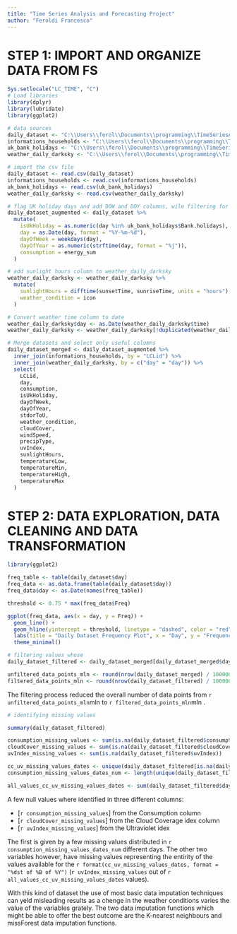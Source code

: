 ```yaml
---
title: "Time Series Analysis and Forecasting Project"
author: "Feroldi Francesco"
---
```


# STEP 1: IMPORT AND ORGANIZE DATA FROM FS

```r
Sys.setlocale("LC_TIME", "C")
# Load libraries
library(dplyr)
library(lubridate)
library(ggplot2)

# data sources
daily_dataset <- "C:\\Users\\ferol\\Documents\\programming\\TimeSeriesAnalyisis R+ Python\\archive\\daily_dataset.csv"
informations_households <- "C:\\Users\\ferol\\Documents\\programming\\TimeSeriesAnalyisis R+ Python\\archive\\informations_households.csv"
uk_bank_holidays <- "C:\\Users\\ferol\\Documents\\programming\\TimeSeriesAnalyisis R+ Python\\archive\\uk_bank_holidays.csv"
weather_daily_darksky <- "C:\\Users\\ferol\\Documents\\programming\\TimeSeriesAnalyisis R+ Python\\archive\\weather_daily_darksky.csv"

# import the csv file
daily_dataset <- read.csv(daily_dataset)
informations_households <- read.csv(informations_households)
uk_bank_holidays <- read.csv(uk_bank_holidays)
weather_daily_darksky <- read.csv(weather_daily_darksky)

# flag UK holiday days and add DOW and DOY columns, wile filtering for duplicate values
daily_dataset_augmented <- daily_dataset %>%
  mutate(
    isUkHoliday = as.numeric(day %in% uk_bank_holidays$Bank.holidays),
    day = as.Date(day, format = "%Y-%m-%d"),
    dayOfWeek = weekdays(day),
    dayOfYear = as.numeric(strftime(day, format = "%j")),
    consumption = energy_sum
  )

# add sunlight hours column to weather_daily_darksky
weather_daily_darksky <- weather_daily_darksky %>%
  mutate(
    sunlightHours = difftime(sunsetTime, sunriseTime, units = "hours"),
    weather_condition = icon
  )

# Convert weather time column to date
weather_daily_darksky$day <- as.Date(weather_daily_darksky$time)
weather_daily_darksky <- weather_daily_darksky[!duplicated(weather_daily_darksky$day), ]

# Merge datasets and select only useful columns
daily_dataset_merged <- daily_dataset_augmented %>%
  inner_join(informations_households, by = "LCLid") %>%
  inner_join(weather_daily_darksky, by = c("day" = "day")) %>%
  select(
    LCLid,
    day,
    consumption,
    isUkHoliday,
    dayOfWeek,
    dayOfYear,
    stdorToU,
    weather_condition,
    cloudCover,
    windSpeed,
    precipType,
    uvIndex,
    sunlightHours,
    temperatureLow,
    temperatureMin,
    temperatureHigh,
    temperatureMax
  )
```

# STEP 2: DATA EXPLORATION, DATA CLEANING AND DATA TRANSFORMATION

```r
library(ggplot2)

freq_table <- table(daily_dataset$day)
freq_data <- as.data.frame(table(daily_dataset$day))
freq_data$day <- as.Date(names(freq_table))

threshold <- 0.75 * max(freq_data$Freq)

ggplot(freq_data, aes(x = day, y = Freq)) +
  geom_line() +
  geom_hline(yintercept = threshold, linetype = "dashed", color = "red") +
  labs(title = "Daily Dataset Frequency Plot", x = "Day", y = "Frequency") +
  theme_minimal()
```

```r
# filtering values whose
daily_dataset_filtered <- daily_dataset_merged[daily_dataset_merged$day %in% freq_data$day[freq_data$Freq >= threshold], ]

unfiltered_data_points_mln <- round(nrow(daily_dataset_merged) / 1000000, 1)
filtered_data_points_mln <- round(nrow(daily_dataset_filtered) / 1000000, 1)
```
The filtering process reduced the overall number of data points from `r unfiltered_data_points_mln`mln to `r filtered_data_points_mln`mln .

```r
# identifying missing values

summary(daily_dataset_filtered)

consumption_missing_values <- sum(is.na(daily_dataset_filtered$consumption))
cloudCover_missing_values <- sum(is.na(daily_dataset_filtered$cloudCover))
uvIndex_missing_values <- sum(is.na(daily_dataset_filtered$uvIndex))

cc_uv_missing_values_dates <- unique(daily_dataset_filtered[is.na(daily_dataset_filtered$cloudCover) & is.na(daily_dataset_filtered$uvIndex), ]$day) # nolint: line_length_linter.
consumption_missing_values_dates_num <- length(unique(daily_dataset_filtered[is.na(daily_dataset_filtered$consumption), ]$day)) # nolint: line_length_linter.

all_values_cc_uv_missing_values_dates <- sum(daily_dataset_filtered$day == as.Date(cc_uv_missing_values_dates))
```
A few null values where identified in three different columns:

* [`r consumption_missing_values`] from the Consumption column
* [`r cloudCover_missing_values`] from the Cloud Coverage idex column
* [`r uvIndex_missing_values`] from the Ultraviolet idex 

The first is given by a few missing values distributed in `r consumption_missing_values_dates_num` different days.
The other two variables however, have missing values representing the entirity of the values available for the `r format(cc_uv_missing_values_dates, format = "%dst of %B of %Y")` (`r uvIndex_missing_values` out of `r all_values_cc_uv_missing_values_dates` values).

With this kind of dataset the use of most basic data imputation techniques can yeld misleading results as a chenge in the weather conditions varies the value of the variables grately.
The two data imputation functions which might be able to offer the best outcome are the K-nearest neighbours and missForest data imputation functions.
